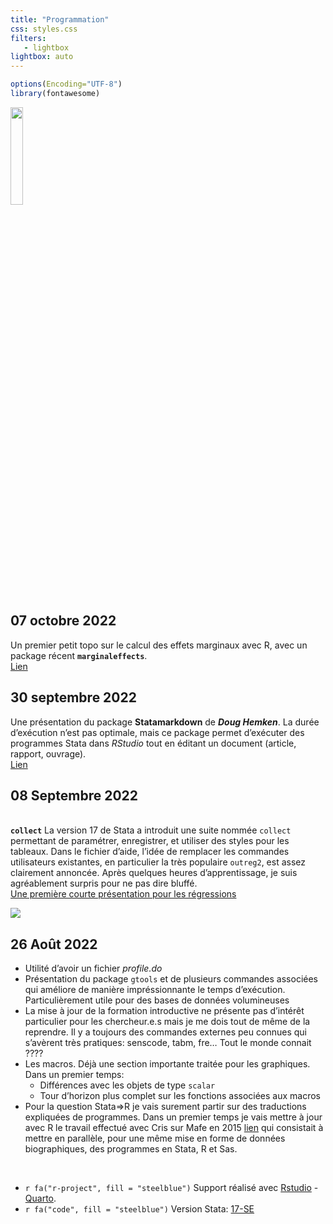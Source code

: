 ```yaml
---
title: "Programmation"
css: styles.css
filters:
   - lightbox
lightbox: auto
---
```


```r
options(Encoding="UTF-8")
library(fontawesome)
```


![](about.jpg){width=20%}


::: callout-note 
## 07 octobre 2022

Un premier petit topo sur le calcul des effets marginaux avec R, avec un package récent **`marginaleffects`**.  
[Lien](R/marginaleffect/marginaleffect.html)

:::

::: callout-note

## 30 septembre 2022

Une présentation du package **Statamarkdown** de ***Doug Hemken***. La durée d'exécution n'est pas optimale, mais ce package permet d'exécuter des programmes Stata dans *RStudio* tout en éditant un 
document (article, rapport, ouvrage).  
[Lien](R/statamarkdown/statamarkdown_html.html)
:::

::: callout-note

## 08 Septembre 2022

::: {layout-ncol=2}
<br>
**`collect`** 
La version 17 de Stata a introduit une suite nommée `collect` permettant de paramétrer, enregistrer, et utiliser des styles pour les tableaux. Dans le fichier d'aide, l'idée de  remplacer les commandes utilisateurs existantes, en particulier la très populaire `outreg2`, est assez clairement annoncée. Après quelques heures d'apprentissage, je suis agréablement surpris pour ne pas dire bluffé.   
[Une première courte présentation pour les régressions](tableaux/intro.html)


![](tableaux/collect.PNG)

:::
:::


::: callout-note
## 26 Août 2022

-   Utilité d'avoir un fichier *profile.do*
-   Présentation du package `gtools` et de plusieurs commandes associées qui améliore de manière impréssionnante le temps d'exécution. Particulièrement utile pour des bases de données volumineuses
-   La mise à jour de la formation introductive ne présente pas d'intérêt particulier pour les chercheur.e.s mais je me dois tout de même de la reprendre. Il y a toujours des commandes externes peu connues qui s'avèrent très pratiques: senscode, tabm, fre... Tout le monde connait ????
-   Les macros. Déjà une section importante traitée pour les graphiques. Dans un premier temps:
    -   Différences avec les objets de type `scalar`
    -   Tour d'horizon plus complet sur les fonctions associées aux macros
-   Pour la question Stata=\>R je vais surement partir sur des traductions expliquées de programmes. Dans un premier temps je vais mettre à jour avec R le travail effectué avec Cris sur Mafe en 2015 [lien](https://mafeproject.site.ined.fr/en/methodo/methodological_notes/) qui consistait à mettre en parallèle, pour une même mise en forme de données biographiques, des programmes en Stata, R et Sas.
:::

<br>

-   `r fa("r-project", fill = "steelblue")` Support réalisé avec [Rstudio](href:https://www.rstudio.com) - [Quarto](https://quarto.org).
-   `r fa("code", fill = "steelblue")` Version Stata: [17-SE](https://www.stata.com/)
